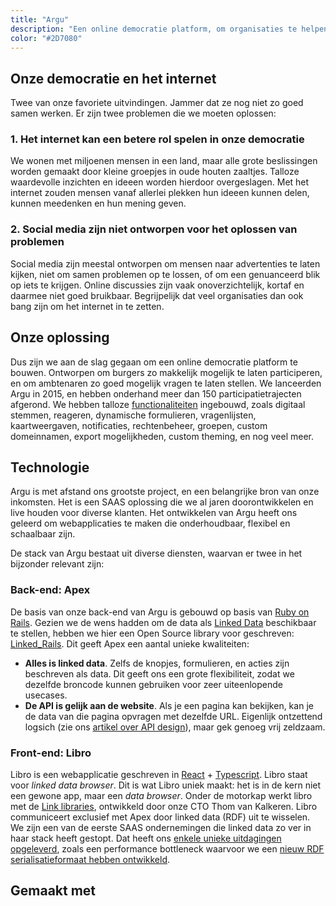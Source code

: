 ```yaml
---
title: "Argu"
description: "Een online democratie platform, om organisaties te helpen hun achterban te bereiken."
color: "#2D7080"
---
```


## Onze democratie en het internet

Twee van onze favoriete uitvindingen.
Jammer dat ze nog niet zo goed samen werken.
Er zijn twee problemen die we moeten oplossen:

### 1. Het internet kan een betere rol spelen in onze democratie

We wonen met miljoenen mensen in een land, maar alle grote beslissingen worden gemaakt door kleine groepjes in oude houten zaaltjes.
Talloze waardevolle inzichten en ideeen worden hierdoor overgeslagen.
Met het internet zouden mensen vanaf allerlei plekken hun ideeen kunnen delen, kunnen meedenken en hun mening geven.

### 2. Social media zijn niet ontworpen voor het oplossen van problemen

Social media zijn meestal ontworpen om mensen naar advertenties te laten kijken, niet om samen problemen op te lossen, of om een genuanceerd blik op iets te krijgen.
Online discussies zijn vaak onoverzichtelijk, kortaf en daarmee niet goed bruikbaar.
Begrijpelijk dat veel organisaties dan ook bang zijn om het internet in te zetten.

<BigImage image="cases/argu_abstract_nl.png" />

## Onze oplossing

Dus zijn we aan de slag gegaan om een online democratie platform te bouwen.
Ontworpen om burgers zo makkelijk mogelijk te laten participeren, en om ambtenaren zo goed mogelijk vragen te laten stellen.
We lanceerden Argu in 2015, en hebben onderhand meer dan 150 participatietrajecten afgerond.
We hebben talloze [functionaliteiten](https://argu.co/info/functionaliteiten) ingebouwd, zoals digitaal stemmen, reageren, dynamische formulieren, vragenlijsten, kaartweergaven, notificaties, rechtenbeheer, groepen, custom domeinnamen, export mogelijkheden, custom theming, en nog veel meer.

<BigImage image="cases/argu_body.png" />

## Technologie

Argu is met afstand ons grootste project, en een belangrijke bron van onze inkomsten.
Het is een SAAS oplossing die we al jaren doorontwikkelen en live houden voor diverse klanten.
Het ontwikkelen van Argu heeft ons geleerd om webapplicaties te maken die onderhoudbaar, flexibel en schaalbaar zijn.

De stack van Argu bestaat uit diverse diensten, waarvan er twee in het bijzonder relevant zijn:

### Back-end: Apex

De basis van onze back-end van Argu is gebouwd op basis van [Ruby on Rails](/nl/tech/ruby-on-rails).
Gezien we de wens hadden om de data als [Linked Data](/nl/blog/what-is-linked-data) beschikbaar te stellen, hebben we hier een Open Source library voor geschreven: [Linked_Rails](https://github.com/ontola/linked_rails).
Dit geeft Apex een aantal unieke kwaliteiten:

- **Alles is linked data**. Zelfs de knopjes, formulieren, en acties zijn beschreven als data. Dit geeft ons een grote flexibiliteit, zodat we dezelfde broncode kunnen gebruiken voor zeer uiteenlopende usecases.
- **De API is gelijk aan de website**. Als je een pagina kan bekijken, kan je de data van die pagina opvragen met dezelfde URL. Eigenlijk ontzettend logsich (zie ons [artikel over API design](/blog/api-design)), maar gek genoeg vrij zeldzaam.

### Front-end: Libro

Libro is een webapplicatie geschreven in [React](/nl/tech/react) + [Typescript](/nl/tech/typescript).
Libro staat voor _linked data browser_.
Dit is wat Libro uniek maakt: het is in de kern niet een gewone app, maar een _data browser_.
Onder de motorkap werkt libro met de [Link libraries](https://github.com/rescribet/link-redux), ontwikkeld door onze CTO Thom van Kalkeren.
Libro communiceert exclusief met Apex door linked data (RDF) uit te wisselen.
We zijn een van de eerste SAAS ondernemingen die linked data zo ver in haar stack heeft gestopt.
Dat heeft ons [enkele unieke uitdagingen opgeleverd](/blog/full-stack-linked-data/), zoals een performance bottleneck waarvoor we een [nieuw RDF serialisatieformaat hebben ontwikkeld](https://github.com/ontola/hextuples).

## Gemaakt met

<TechWrapperSmall>
  <TechPill technology={'react'} />
  <TechPill technology={'ruby-on-rails'} />
  <TechPill technology={'typescript'} />
</TechWrapperSmall>
